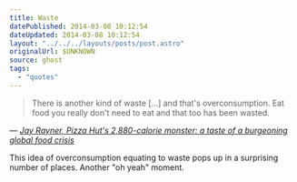 ```yaml
---
title: Waste
datePublished: 2014-03-08 10:12:54
dateUpdated: 2014-03-08 10:12:54
layout: "../../../layouts/posts/post.astro"
originalUrl: $UNKNOWN
source: ghost
tags:
  - "quotes"
---
```


> There is another kind of waste […] and that's overconsumption. Eat food you really don't need to eat and that too has been wasted.

— <cite>[Jay Rayner, _Pizza Hut's 2,880-calorie monster: a taste of a burgeoning global food crisis_](http://www.theguardian.com/global-development/2014/mar/02/pizza-hut-2880-calorie-monstrosity-worlds-burgeoning-food-crisis)</cite>

This idea of overconsumption equating to waste pops up in a surprising number of places. Another "oh yeah" moment.

